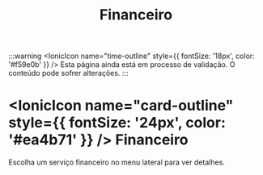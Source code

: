 ﻿---
sidebar_position: 1
title: Financeiro
---

:::warning
<IonicIcon name="time-outline" style={{ fontSize: '18px', color: '#f59e0b' }} /> Esta página ainda está em processo de validação. O conteúdo pode sofrer alterações.
:::

# <IonicIcon name="card-outline" style={{ fontSize: '24px', color: '#ea4b71' }} /> Financeiro

Escolha um serviço financeiro no menu lateral para ver detalhes.

